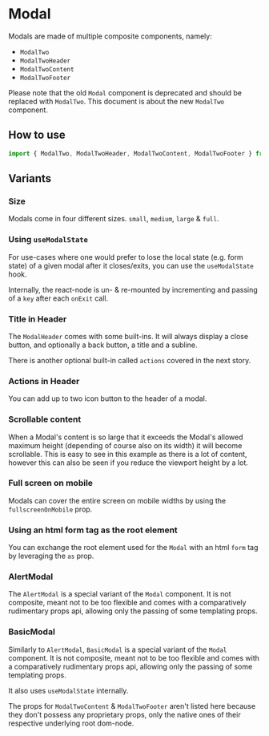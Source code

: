 
# Modal

Modals are made of multiple composite components, namely:

- `ModalTwo`
- `ModalTwoHeader`
- `ModalTwoContent`
- `ModalTwoFooter`

<Alert>
    Please note that the old <code>Modal</code> component is deprecated and should be replaced with <code>ModalTwo</code>. This document is about the new <code>ModalTwo</code> component.
</Alert>

## How to use

```javascript
import { ModalTwo, ModalTwoHeader, ModalTwoContent, ModalTwoFooter } from '@proton/components';
```
<Canvas withSource="open">
    <Story id="components-modal--example" />
</Canvas>

## Variants

### Size

Modals come in four different sizes. `small`, `medium`, `large` & `full`.

<Canvas>
    <Story id="components-modal--primary" />
</Canvas>

### Using `useModalState`

For use-cases where one would prefer to lose the local state (e.g. form state) of a given modal after it closes/exits, you can use the `useModalState` hook.

Internally, the react-node is un- & re-mounted by incrementing and passing of a `key` after each `onExit` call.

<Canvas>
    <Story id="components-modal--using-use-modal-state" />
</Canvas>

### Title in Header

The `ModalHeader` comes with some built-ins. It will always display a close button, and optionally a back button, a title and a subline.

There is another optional built-in called `actions` covered in the next story.

<Canvas>
    <Story id="components-modal--header" />
</Canvas>

### Actions in Header

You can add up to two icon button to the header of a modal.

<Canvas>
    <Story id="components-modal--header-actions" />
</Canvas>

### Scrollable content

When a Modal's content is so large that it exceeds the Modal's allowed maximum height (depending of course also on its width) it will become scrollable. This is easy to see in this example as there is a lot of content, however this can also be seen if you reduce the viewport height by a lot.

<Canvas>
    <Story id="components-modal--a-lot-of-content" />
</Canvas>

### Full screen on mobile

Modals can cover the entire screen on mobile widths by using the `fullscreenOnMobile` prop.

<Canvas>
    <Story id="components-modal--fullscreen-on-mobile" />
</Canvas>

### Using an html form tag as the root element

You can exchange the root element used for the `Modal` with an html `form` tag by leveraging the `as` prop.

<Canvas>
    <Story id="components-modal--with-form-root" />
</Canvas>

### AlertModal

The `AlertModal` is a special variant of the `Modal` component. It is not composite, meant not to be too flexible and comes with a comparatively rudimentary props api, allowing only the passing of some templating props.

<Canvas>
    <Story id="components-modal--alert" />
</Canvas>

<Canvas>
    <Story id="components-modal--alert-with-only-one-button" />
</Canvas>

### BasicModal

Similarly to `AlertModal`, `BasicModal` is a special variant of the `Modal` component. It is not composite, meant not to be too flexible and comes with a comparatively rudimentary props api, allowing only the passing of some templating props.

It also uses `useModalState` internally.

<Canvas>
    <Story id="components-modal--basic" />
</Canvas>

The props for `ModalTwoContent` & `ModalTwoFooter` aren't listed here because they don't possess any proprietary props, only the native ones of their respective underlying root dom-node.

<div class="hidden">
    <Primary />
</div>

<ArgsTable story={PRIMARY_STORY} />
